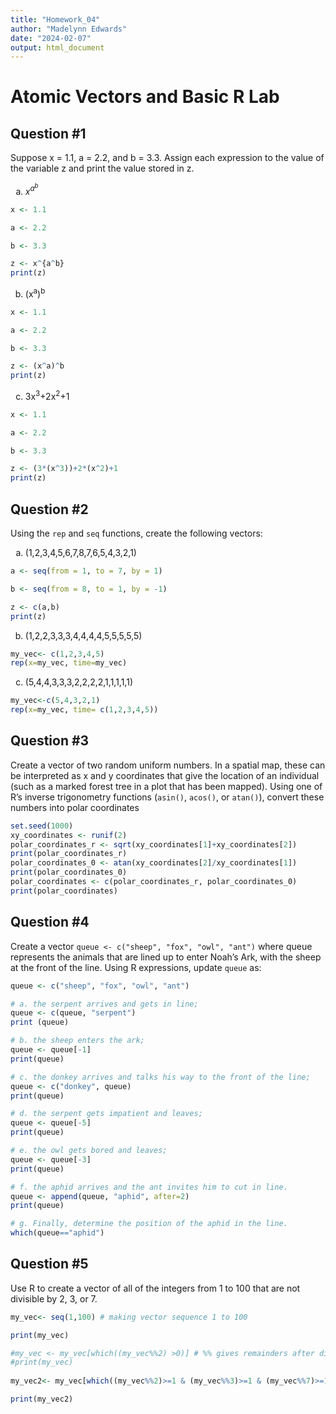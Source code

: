 ```yaml
---
title: "Homework_04"
author: "Madelynn Edwards"
date: "2024-02-07"
output: html_document
---
```


# Atomic Vectors and Basic R Lab

## Question #1
Suppose x = 1.1, a = 2.2, and b = 3.3. Assign each expression to the value of the variable z and print the value stored in z.

a. $x^{a^b}$ 
```r
x <- 1.1

a <- 2.2

b <- 3.3

z <- x^{a^b}
print(z)
```


b. (x^a^)^b^
```r
x <- 1.1

a <- 2.2

b <- 3.3

z <- (x^a)^b
print(z)

```

c. 3x^3^+2x^2^+1
```r
x <- 1.1

a <- 2.2

b <- 3.3

z <- (3*(x^3))+2*(x^2)+1
print(z)
```

## Question #2
Using the ```rep``` and ```seq``` functions, create the following vectors:

a. (1,2,3,4,5,6,7,8,7,6,5,4,3,2,1)
```r
a <- seq(from = 1, to = 7, by = 1)

b <- seq(from = 8, to = 1, by = -1)

z <- c(a,b)
print(z)
```



b. (1,2,2,3,3,3,4,4,4,4,5,5,5,5,5)
```r
my_vec<- c(1,2,3,4,5)
rep(x=my_vec, time=my_vec)
```

c. (5,4,4,3,3,3,2,2,2,2,1,1,1,1,1)
```r
my_vec<-c(5,4,3,2,1)
rep(x=my_vec, time= c(1,2,3,4,5))
```

## Question #3
Create a vector of two random uniform numbers. In a spatial map, these can be interpreted as x and y coordinates that give the location of an individual (such as a marked forest tree in a plot that has been mapped). Using one of R’s inverse trigonometry functions (```asin()```, ```acos()```, or ```atan()```), convert these numbers into polar coordinates

```r
set.seed(1000)
xy_coordinates <- runif(2)
polar_coordinates_r <- sqrt(xy_coordinates[1]+xy_coordinates[2])
print(polar_coordinates_r)
polar_coordinates_0 <- atan(xy_coordinates[2]/xy_coordinates[1])
print(polar_coordinates_0)
polar_coordinates <- c(polar_coordinates_r, polar_coordinates_0)
print(polar_coordinates)
```

## Question #4
Create a vector ```queue <- c("sheep", "fox", "owl", "ant")``` where queue represents the animals that are lined up to enter Noah’s Ark, with the sheep at the front of the line. Using R expressions, update ```queue``` as:

```r
queue <- c("sheep", "fox", "owl", "ant")

# a. the serpent arrives and gets in line;
queue <- c(queue, "serpent")
print (queue)

# b. the sheep enters the ark;
queue <- queue[-1]
print(queue)

# c. the donkey arrives and talks his way to the front of the line;
queue <- c("donkey", queue)
print(queue)

# d. the serpent gets impatient and leaves;
queue <- queue[-5]
print(queue)

# e. the owl gets bored and leaves;
queue <- queue[-3]
print(queue)

# f. the aphid arrives and the ant invites him to cut in line.
queue <- append(queue, "aphid", after=2)
print(queue)

# g. Finally, determine the position of the aphid in the line.
which(queue=="aphid")
```
## Question #5
Use R to create a vector of all of the integers from 1 to 100 that are not divisible by 2, 3, or 7.
```r

my_vec<- seq(1,100) # making vector sequence 1 to 100

print(my_vec)

#my_vec <- my_vec[which((my_vec%%2) >0)] # %% gives remainders after dividing, >=1 selecting those with a remainder greater than or equal to 1
#print(my_vec)
 
my_vec2<- my_vec[which((my_vec%%2)>=1 & (my_vec%%3)>=1 & (my_vec%%7)>=1)]

print(my_vec2)
```